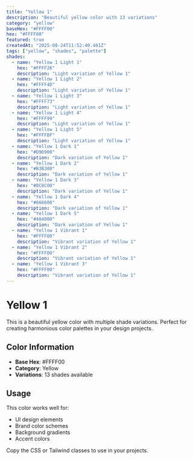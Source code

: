 ```yaml
---
title: "Yellow 1"
description: "Beautiful yellow color with 13 variations"
category: "yellow"
baseHex: "#FFFF00"
hex: "#FFFF00"
featured: true
createdAt: "2025-08-24T11:52:40.461Z"
tags: ["yellow", "shades", "palette"]
shades:
  - name: "Yellow 1 Light 1"
    hex: "#FFFF26"
    description: "Light variation of Yellow 1"
  - name: "Yellow 1 Light 2"
    hex: "#FFFF4D"
    description: "Light variation of Yellow 1"
  - name: "Yellow 1 Light 3"
    hex: "#FFFF73"
    description: "Light variation of Yellow 1"
  - name: "Yellow 1 Light 4"
    hex: "#FFFF99"
    description: "Light variation of Yellow 1"
  - name: "Yellow 1 Light 5"
    hex: "#FFFFBF"
    description: "Light variation of Yellow 1"
  - name: "Yellow 1 Dark 1"
    hex: "#D9D900"
    description: "Dark variation of Yellow 1"
  - name: "Yellow 1 Dark 2"
    hex: "#B3B300"
    description: "Dark variation of Yellow 1"
  - name: "Yellow 1 Dark 3"
    hex: "#8C8C00"
    description: "Dark variation of Yellow 1"
  - name: "Yellow 1 Dark 4"
    hex: "#666600"
    description: "Dark variation of Yellow 1"
  - name: "Yellow 1 Dark 5"
    hex: "#404000"
    description: "Dark variation of Yellow 1"
  - name: "Yellow 1 Vibrant 1"
    hex: "#FFFF00"
    description: "Vibrant variation of Yellow 1"
  - name: "Yellow 1 Vibrant 2"
    hex: "#FFFF00"
    description: "Vibrant variation of Yellow 1"
  - name: "Yellow 1 Vibrant 3"
    hex: "#FFFF00"
    description: "Vibrant variation of Yellow 1"
---
```


# Yellow 1

This is a beautiful yellow color with multiple shade variations. Perfect for creating harmonious color palettes in your design projects.

## Color Information

- **Base Hex**: #FFFF00
- **Category**: Yellow
- **Variations**: 13 shades available

## Usage

This color works well for:
- UI design elements
- Brand color schemes  
- Background gradients
- Accent colors

Copy the CSS or Tailwind classes to use in your projects.
